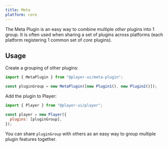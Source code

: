 ```yaml
---
title: Meta
platform: core
---
```



The Meta Plugin is an easy way to combine multiple _other_ plugins into 1 group. It is often used when sharing a set of plugins across platforms (each platform registering 1 common set of _core_ plugins).

## Usage

<PlatformTabs>
  <Fragment slot='core'>

Create a grouping of other plugins:

```js
import { MetaPlugin } from "@player-ui/meta-plugin";

const pluginGroup = new MetaPlugin([new Plugin1(), new Plugin2()]);
```

Add the plugin to Player:

```js
import { Player } from "@player-ui/player";

const player = new Player({
  plugins: [pluginGroup],
});
```

You can share `pluginGroup` with others as an easy way to group multiple plugin features together.

  </Fragment>
</PlatformTabs>
